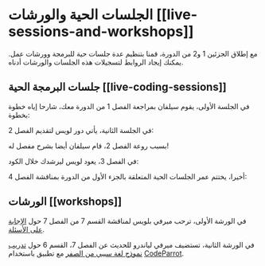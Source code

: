 # الجلسات الحية والورشات [[live-sessions-and-workshops]]

مع إطلاق الجزئين 1 و2 من الدورة، قمنا بتنظيم عدة جلسات حية للبرمجة وورشات عمل. يمكنك إيجاد الروابط لتسجيلات هذه الجلسات والورشات أدناه.

## جلسات البرمجة الحية [[live-coding-sessions]]

في الجلسة الأولى، يقوم سيلفان بمراجعة الفصل 1 من الدورة معك، شارحا إياه خطوة بخطوة:

<div class="flex justify-center">
<Youtube id="aV4wfnIakSQ"/>
</div>

في الجلسة الثانية، يأتي دور لويس لتقديم الفصل 2:

<div class="flex justify-center">
<Youtube id="qEl7eORxpFA"/>
</div>

بسبب روعة الفصل 2، قام سيلفان أيضا بشرح مفصل له!

<div class="flex justify-center">
<Youtube id="u4e8OGWYpPk"/>
</div>

في الفصل 3، يعود لويس ليرشدك خلال الكود:

<div class="flex justify-center">
<Youtube id="Be4s0dsbavM"/>
</div>

أخيرا، يختتم عمر الجلسات الحية المتعلقة بالجزء الأول من الدورة بمناقشة الفصل 4:

<div class="flex justify-center">
<Youtube id="1ATVsyBxu1I"/>
</div>

## الورشات [[workshops]]

في الورشة الأولى، ترحب ميرفي بلويس لمناقشة القسم 7 من الفصل 7 حول [الإجابة على الأسئلة](https://huggingface.co/course/chapter7/7?fw=pt).

<div class="flex justify-center">
<Youtube id="Ihgk8kGLpIE"/>
</div>

في الورشة الثانية، تستضيف ميرفي لياندرو للحديث عن الفصل 7، القسم 6 حول [تدريب نموذج لغة سببي من الصفر](https://huggingface.co/course/chapter7/6?fw=pt) مع تطبيق باستخدام [CodeParrot](https://huggingface.co/codeparrot).

<div class="flex justify-center">
<Youtube id="ExUR7w6xe94"/>
</div>